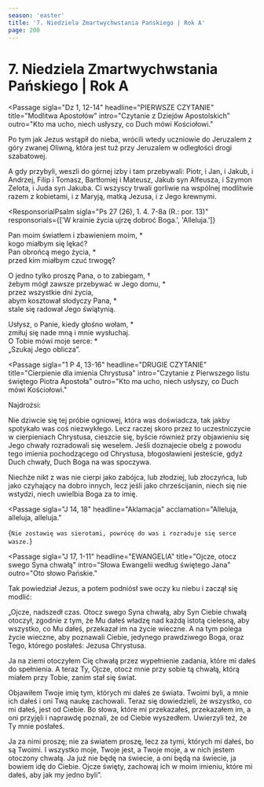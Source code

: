 ```yaml
---
season: 'easter'
title: '7. Niedziela Zmartwychwstania Pańskiego | Rok A'
page: 200
---
```


# 7. Niedziela Zmartwychwstania Pańskiego | Rok A

<Passage
  sigla="Dz 1, 12-14"
  headline="PIERWSZE CZYTANIE"
  title="Modlitwa Apostołów"
  intro="Czytanie z Dziejów Apostolskich"
  outro="Kto ma ucho, niech usłyszy, co Duch mówi Kościołowi."
>
  <p>Po tym jak Jezus wstąpił do nieba, wrócili wtedy uczniowie do Jeruzalem z góry zwanej Oliwną, która jest tuż przy Jeruzalem w odległości drogi szabatowej.</p>
  <p>A gdy przybyli, weszli do górnej izby i tam przebywali: Piotr, i Jan, i Jakub, i Andrzej, Filip i Tomasz, Bartłomiej i Mateusz, Jakub syn Alfeusza, i Szymon Zelota, i Juda syn Jakuba. Ci wszyscy trwali gorliwie na wspólnej modlitwie razem z kobietami, i z Maryją, matką Jezusa, i z Jego krewnymi.</p>
</Passage>

<ResponsorialPsalm
  sigla="Ps 27 (26), 1. 4. 7-8a (R.: por. 13)"
  responsorials={['W krainie życia ujrzę dobroć Boga.', 'Alleluja.']}
>
  <p>Pan moim światłem i zbawieniem moim, *<br/>kogo miałbym się lękać?<br/>Pan obrońcą mego życia, *<br/>przed kim miałbym czuć trwogę?</p>
  <p>O jedno tylko proszę Pana, o to zabiegam, †<br/>żebym mógł zawsze przebywać w Jego domu, *<br/>przez wszystkie dni życia,<br/>abym kosztował słodyczy Pana, *<br/>stale się radował Jego świątynią.</p>
  <p>Usłysz, o Panie, kiedy głośno wołam, *<br/>zmiłuj się nade mną i mnie wysłuchaj.<br/>O Tobie mówi moje serce: *<br/>„Szukaj Jego oblicza”.</p>
</ResponsorialPsalm>

<Passage
  sigla="1 P 4, 13-16"
  headline="DRUGIE CZYTANIE"
  title="Cierpienie dla imienia Chrystusa"
  intro="Czytanie z Pierwszego listu świętego Piotra Apostoła"
  outro="Kto ma ucho, niech usłyszy, co Duch mówi Kościołowi."
>
  <p>Najdrożsi:</p>
  <p>Nie dziwcie się tej próbie ogniowej, która was doświadcza, tak jakby spotykało was coś niezwykłego. Lecz raczej skoro przez to uczestniczycie w cierpieniach Chrystusa, cieszcie się, byście również przy objawieniu się Jego chwały rozradowali się weselem. Jeśli doznajecie obelg z powodu tego imienia pochodzącego od Chrystusa, błogosławieni jesteście, gdyż Duch chwały, Duch Boga na was spoczywa.</p>
  <p>Niechże nikt z was nie cierpi jako zabójca, lub złodziej, lub złoczyńca, lub jako czyhający na dobro innych, lecz jeśli jako chrześcijanin, niech się nie wstydzi, niech uwielbia Boga za to imię.</p>
</Passage>

<EasterSequence/>

<Passage
  sigla="J 14, 18"
  headline="Aklamacja"
  acclamation="Alleluja, alleluja, alleluja."
>
  {`Nie zostawię was sierotami,
powrócę do was i rozraduje się serce wasze.`}
</Passage>

<Passage
  sigla="J 17, 1-11"
  headline="EWANGELIA"
  title="Ojcze, otocz swego Syna chwałą"
  intro="Słowa Ewangelii według świętego Jana"
  outro="Oto słowo Pańskie."
>
  <p>Tak powiedział Jezus, a potem podniósł swe oczy ku niebu i zaczął się modlić:</p>
  <p>„Ojcze, nadszedł czas. Otocz swego Syna chwałą, aby Syn Ciebie chwałą otoczył, zgodnie z tym, że Mu dałeś władzę nad każdą istotą cielesną, aby wszystko, co Mu dałeś, przekazał im na życie wieczne. A na tym polega życie wieczne, aby poznawali Ciebie, jedynego prawdziwego Boga, oraz Tego, którego posłałeś: Jezusa Chrystusa.</p>
  <p>Ja na ziemi otoczyłem Cię chwałą przez wypełnienie zadania, które mi dałeś do spełnienia. A teraz Ty, Ojcze, otocz mnie przy sobie tą chwałą, którą miałem przy Tobie, zanim stał się świat.</p>
  <p>Objawiłem Twoje imię tym, których mi dałeś ze świata. Twoimi byli, a mnie ich dałeś i oni Twą naukę zachowali. Teraz się dowiedzieli, że wszystko, co mi dałeś, jest od Ciebie. Bo słowa, które mi przekazałeś, przekazałem im, a oni przyjęli i naprawdę poznali, że od Ciebie wyszedłem. Uwierzyli też, że Ty mnie posłałeś.</p>
  <p>Ja za nimi proszę; nie za światem proszę, lecz za tymi, których mi dałeś, bo są Twoimi. I wszystko moje, Twoje jest, a Twoje moje, a w nich jestem otoczony chwałą. Ja już nie będę na świecie, a oni będą na świecie, ja bowiem idę do Ciebie. Ojcze święty, zachowaj ich w moim imieniu, które mi dałeś, aby jak my jedno byli”.</p>
</Passage>
